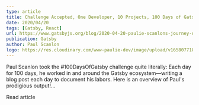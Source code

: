 ```yaml
---
type: article
title: Challenge Accepted, One Developer, 10 Projects, 100 Days of Gatsby
date: 2020/04/20
tags: [Gatsby, React]
url: https://www.gatsbyjs.org/blog/2020-04-20-paulie-scanlons-journey-of-100-days/
publication: Gatsby
author: Paul Scanlon
logo: https://res.cloudinary.com/www-paulie-dev/image/upload/v1658077182/paulie.dev/Logos/gatsby-logo_dgbkjm.png
---
```


Paul Scanlon took the #100DaysOfGatsby challenge quite literally: Each day for 100 days, he worked in and around the
Gatsby ecosystem—writing a blog post each day to document his labors. Here is an overview of Paul's prodigious
output!...

<MarkdownCtaLink href="https://www.gatsbyjs.org/blog/2020-04-20-paulie-scanlons-journey-of-100-days">
  Read article
</MarkdownCtaLink>
